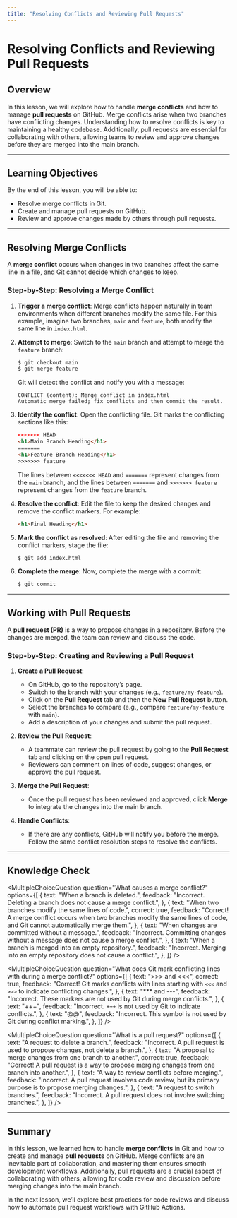 ```yaml
---
title: "Resolving Conflicts and Reviewing Pull Requests"
---
```



# Resolving Conflicts and Reviewing Pull Requests

## Overview

In this lesson, we will explore how to handle **merge conflicts** and how to manage **pull requests** on GitHub. Merge conflicts arise when two branches have conflicting changes. Understanding how to resolve conflicts is key to maintaining a healthy codebase. Additionally, pull requests are essential for collaborating with others, allowing teams to review and approve changes before they are merged into the main branch.

---

## Learning Objectives

By the end of this lesson, you will be able to:

- Resolve merge conflicts in Git.
- Create and manage pull requests on GitHub.
- Review and approve changes made by others through pull requests.

---

## Resolving Merge Conflicts

A **merge conflict** occurs when changes in two branches affect the same line in a file, and Git cannot decide which changes to keep.

### Step-by-Step: Resolving a Merge Conflict

1. **Trigger a merge conflict**:
   Merge conflicts happen naturally in team environments when different branches modify the same file. For this example, imagine two branches, `main` and `feature`, both modify the same line in `index.html`.

2. **Attempt to merge**:
   Switch to the `main` branch and attempt to merge the `feature` branch:

   ```bash
   $ git checkout main
   $ git merge feature
   ```

   Git will detect the conflict and notify you with a message:

   ```
   CONFLICT (content): Merge conflict in index.html
   Automatic merge failed; fix conflicts and then commit the result.
   ```

3. **Identify the conflict**:
   Open the conflicting file. Git marks the conflicting sections like this:

   ```html
   <<<<<<< HEAD
   <h1>Main Branch Heading</h1>
   =======
   <h1>Feature Branch Heading</h1>
   >>>>>>> feature
   ```

   The lines between `<<<<<<< HEAD` and `=======` represent changes from the `main` branch, and the lines between `=======` and `>>>>>>> feature` represent changes from the `feature` branch.

4. **Resolve the conflict**:
   Edit the file to keep the desired changes and remove the conflict markers. For example:

   ```html
   <h1>Final Heading</h1>
   ```

5. **Mark the conflict as resolved**:
   After editing the file and removing the conflict markers, stage the file:

   ```bash
   $ git add index.html
   ```

6. **Complete the merge**:
   Now, complete the merge with a commit:
   ```bash
   $ git commit
   ```

---

## Working with Pull Requests

A **pull request (PR)** is a way to propose changes in a repository. Before the changes are merged, the team can review and discuss the code.

### Step-by-Step: Creating and Reviewing a Pull Request

1. **Create a Pull Request**:

   - On GitHub, go to the repository’s page.
   - Switch to the branch with your changes (e.g., `feature/my-feature`).
   - Click on the **Pull Request** tab and then the **New Pull Request** button.
   - Select the branches to compare (e.g., compare `feature/my-feature` with `main`).
   - Add a description of your changes and submit the pull request.

2. **Review the Pull Request**:

   - A teammate can review the pull request by going to the **Pull Request** tab and clicking on the open pull request.
   - Reviewers can comment on lines of code, suggest changes, or approve the pull request.

3. **Merge the Pull Request**:

   - Once the pull request has been reviewed and approved, click **Merge** to integrate the changes into the main branch.

4. **Handle Conflicts**:
   - If there are any conflicts, GitHub will notify you before the merge. Follow the same conflict resolution steps to resolve the conflicts.

---

## Knowledge Check

<MultipleChoiceQuestion
  question="What causes a merge conflict?"
  options={[
    {
      text: "When a branch is deleted.",
      feedback: "Incorrect. Deleting a branch does not cause a merge conflict.",
    },
    {
      text: "When two branches modify the same lines of code.",
      correct: true,
      feedback:
        "Correct! A merge conflict occurs when two branches modify the same lines of code, and Git cannot automatically merge them.",
    },
    {
      text: "When changes are committed without a message.",
      feedback:
        "Incorrect. Committing changes without a message does not cause a merge conflict.",
    },
    {
      text: "When a branch is merged into an empty repository.",
      feedback:
        "Incorrect. Merging into an empty repository does not cause a conflict.",
    },
  ]}
/>

<MultipleChoiceQuestion
  question="What does Git mark conflicting lines with during a merge conflict?"
  options={[
    {
      text: ">>> and <<<",
      correct: true,
      feedback:
        "Correct! Git marks conflicts with lines starting with `<<<` and `>>>` to indicate conflicting changes.",
    },
    {
      text: "*** and ---",
      feedback:
        "Incorrect. These markers are not used by Git during merge conflicts.",
    },
    {
      text: "+++",
      feedback: "Incorrect. `+++` is not used by Git to indicate conflicts.",
    },
    {
      text: "@@",
      feedback:
        "Incorrect. This symbol is not used by Git during conflict marking.",
    },
  ]}
/>

<MultipleChoiceQuestion
  question="What is a pull request?"
  options={[
    {
      text: "A request to delete a branch.",
      feedback:
        "Incorrect. A pull request is used to propose changes, not delete a branch.",
    },
    {
      text: "A proposal to merge changes from one branch to another.",
      correct: true,
      feedback:
        "Correct! A pull request is a way to propose merging changes from one branch into another.",
    },
    {
      text: "A way to review conflicts before merging.",
      feedback:
        "Incorrect. A pull request involves code review, but its primary purpose is to propose merging changes.",
    },
    {
      text: "A request to switch branches.",
      feedback:
        "Incorrect. A pull request does not involve switching branches.",
    },
  ]}
/>

---

## Summary

In this lesson, we learned how to handle **merge conflicts** in Git and how to create and manage **pull requests** on GitHub. Merge conflicts are an inevitable part of collaboration, and mastering them ensures smooth development workflows. Additionally, pull requests are a crucial aspect of collaborating with others, allowing for code review and discussion before merging changes into the main branch.

In the next lesson, we’ll explore best practices for code reviews and discuss how to automate pull request workflows with GitHub Actions.
